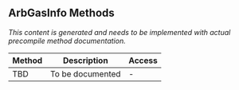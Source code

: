 ## ArbGasInfo Methods

*This content is generated and needs to be implemented with actual precompile method documentation.*

| Method | Description | Access |
|--------|-------------|--------|
| TBD | To be documented | - |
